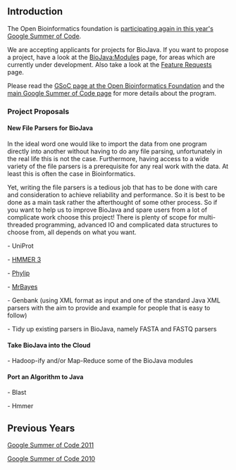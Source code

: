== Introduction ==

The Open Bioinformatics foundation is [http://www.open-bio.org/wiki/Google_Summer_of_Code participating again in this year's Google Summer of Code].

We are accepting applicants for projects for BioJava. If you want to propose a project, have a look at the [[BioJava:Modules]] page, for areas which are currently under development. Also take a look at the [[BioJava3_Feature_Requests|Feature Requests]] page.

Please read the [http://www.open-bio.org/wiki/Google_Summer_of_Code GSoC page at the Open Bioinformatics Foundation] and the [http://code.google.com/soc main Google Summer of Code page] for more details about the program.

=== Project Proposals ===

==== New File Parsers for BioJava ====

In the ideal word one would like to import the data from one program directly into another without having to do any file parsing, unfortunately in the real life this is not the case. Furthermore, having access to a wide variety of the file parsers is a prerequisite for any real work with the data. At least this is often the case in Bioinformatics. 

Yet, writing the file parsers is a tedious job that has to be done with care and consideration to achieve reliability and performance. So it is best to be done as a main task rather the afterthought of some other process. So if you want to help us to improve BioJava and spare users from a lot of complicate work choose this project!
There is plenty of scope for multi-threaded programming, advanced IO and complicated data structures to choose from, all depends on what you want. 

- UniProt

- [http://hmmer.janelia.org HMMER 3]

- [http://evolution.genetics.washington.edu/phylip.html Phylip]  

- [http://mrbayes.sourceforge.net MrBayes]

- Genbank (using XML format as input and one of the standard Java XML parsers with the aim to provide and example for people that is easy to follow)

- Tidy up existing parsers in BioJava, namely FASTA and FASTQ parsers

==== Take BioJava into the Cloud ====

- Hadoop-ify and/or Map-Reduce some of the BioJava modules

==== Port an Algorithm to Java ====

- Blast

- Hmmer

== Previous Years ==

[[Google Summer of Code 2011]]

[[Google Summer of Code 2010]]